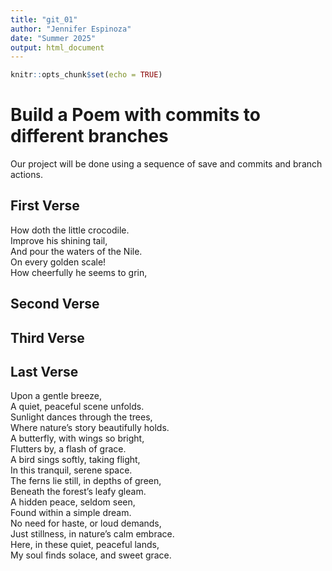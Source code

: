 ```yaml
---
title: "git_01"
author: "Jennifer Espinoza"
date: "Summer 2025"
output: html_document
---
```


```r
knitr::opts_chunk$set(echo = TRUE)
```
# Build a Poem with commits to different branches
Our project will be done using a sequence of save and commits and branch actions.
<!-- Do not modify or change any text in "!--" bracketed areas such as this --- these are instructions to
you, if you change any of this the git program will notice it and compromise your git merging strategy !-->

## First Verse 
<!--Put the first five lines of a poem by Lewis Carrol in this section!-->
   
How doth the little crocodile.   
Improve his shining tail,   
And pour the waters of the Nile.   
On every golden scale!   
How cheerfully he seems to grin,   



## Second Verse
<!--Put the first five lines of a poem by Robert Frost here!-->

## Third Verse
<!--Put the first two verses of The Walrus and the Carpenter here!-->

## Last Verse
<!--Put a short poem you created using chatGPT of 20 to 30 lines,here!-->
   
Upon a gentle breeze,   
A quiet, peaceful scene unfolds.   
Sunlight dances through the trees,   
Where nature’s story beautifully holds.   
A butterfly, with wings so bright,   
Flutters by, a flash of grace.   
A bird sings softly, taking flight,   
In this tranquil, serene space.   
The ferns lie still, in depths of green,   
Beneath the forest’s leafy gleam.   
A hidden peace, seldom seen,   
Found within a simple dream.   
No need for haste, or loud demands,   
Just stillness, in nature’s calm embrace.   
Here, in these quiet, peaceful lands,   
My soul finds solace, and sweet grace.   
   